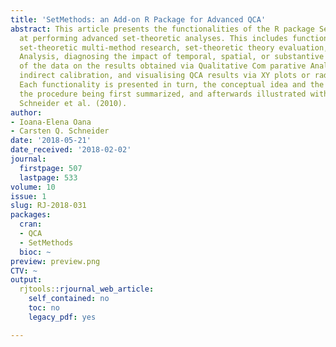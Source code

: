 ```yaml
---
title: 'SetMethods: an Add-on R Package for Advanced QCA'
abstract: This article presents the functionalities of the R package SetMethods, aimed
  at performing advanced set-theoretic analyses. This includes functions for performing
  set-theoretic multi-method research, set-theoretic theory evaluation, Enhanced Standard
  Analysis, diagnosing the impact of temporal, spatial, or substantive clusterings
  of the data on the results obtained via Qualitative Com parative Analysis (QCA),
  indirect calibration, and visualising QCA results via XY plots or radar charts.
  Each functionality is presented in turn, the conceptual idea and the logic behind
  the procedure being first summarized, and afterwards illustrated with data from
  Schneider et al. (2010).
author:
- Ioana-Elena Oana
- Carsten Q. Schneider
date: '2018-05-21'
date_received: '2018-02-02'
journal:
  firstpage: 507
  lastpage: 533
volume: 10
issue: 1
slug: RJ-2018-031
packages:
  cran:
  - QCA
  - SetMethods
  bioc: ~
preview: preview.png
CTV: ~
output:
  rjtools::rjournal_web_article:
    self_contained: no
    toc: no
    legacy_pdf: yes

---
```

